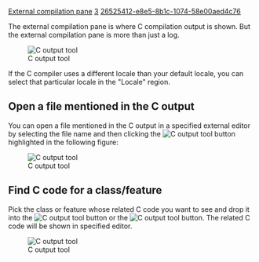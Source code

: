 [[Property:title|External compilation pane]]
[[Property:weight|3]]
[[Property:uuid|26525412-e8e5-8b1c-1074-58e00aed4c76]]
{{underconstruction}}


The external compilation pane is where C compilation output is shown. But the external compilation pane is more than just a log. 

[[Image:coutput1|C output tool]]  

If the C compiler uses a different locale than your default locale, you can select that particular locale in the "Locale" region.

==Open a file mentioned in the C output==

You can open a file mentioned in the C output in a specified external editor by selecting the file name and then clicking the  [[Image:metrics-tool--command-send-to-external-editor-icon|C output tool]]  button highlighted in the following figure:

[[Image:coutput2|C output tool]]  

==Find C code for a class/feature==

Pick the class or feature whose related C code you want to see and drop it into the  [[Image:coutput4|C output tool]] button or the  [[Image:coutput5|C output tool]]  button. The related C code will be shown in specified editor. 

[[Image:coutput3|C output tool]]  




